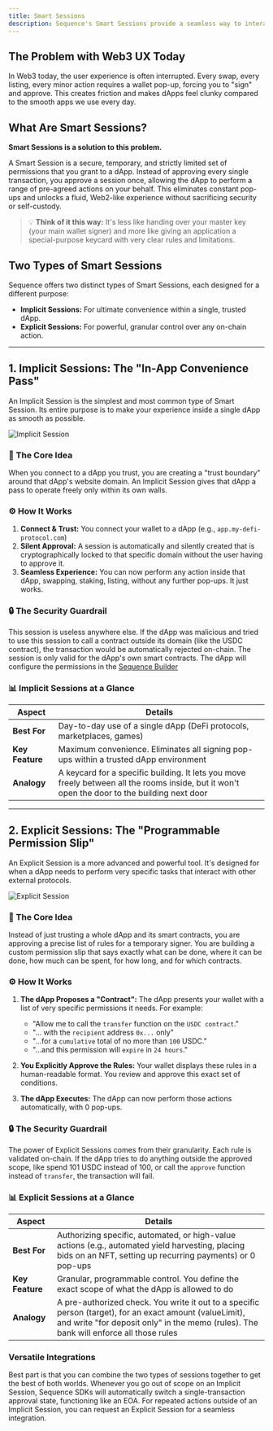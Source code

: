 ```yaml
---
title: Smart Sessions
description: Sequence's Smart Sessions provide a seamless way to interact with dApps by reducing wallet pop-ups and improving user experience.
---
```


## The Problem with Web3 UX Today

In Web3 today, the user experience is often interrupted. Every swap, every listing, every minor action requires a wallet pop-up, forcing you to "sign" and approve. This creates friction and makes dApps feel clunky compared to the smooth apps we use every day.

## What Are Smart Sessions?

**Smart Sessions is a solution to this problem.**

A Smart Session is a secure, temporary, and strictly limited set of permissions that you grant to a dApp. Instead of approving every single transaction, you approve a session once, allowing the dApp to perform a range of pre-agreed actions on your behalf. This eliminates constant pop-ups and unlocks a fluid, Web2-like experience without sacrificing security or self-custody.

> 💡 **Think of it this way:** It's less like handing over your master key (your main wallet signer) and more like giving an application a special-purpose keycard with very clear rules and limitations.

## Two Types of Smart Sessions

Sequence offers two distinct types of Smart Sessions, each designed for a different purpose:

- **Implicit Sessions:** For ultimate convenience within a single, trusted dApp.
- **Explicit Sessions:** For powerful, granular control over any on-chain action.

---

## 1. Implicit Sessions: The "In-App Convenience Pass"

An Implicit Session is the simplest and most common type of Smart Session. Its entire purpose is to make your experience inside a single dApp as smooth as possible.

![Implicit Session](/images/implicit-diagram.png)

### 🎯 The Core Idea

When you connect to a dApp you trust, you are creating a "trust boundary" around that dApp's website domain. An Implicit Session gives that dApp a pass to operate freely only within its own walls.

### ⚙️ How It Works

1. **Connect & Trust:** You connect your wallet to a dApp (e.g., `app.my-defi-protocol.com`)
2. **Silent Approval:** A session is automatically and silently created that is cryptographically locked to that specific domain without the user having to approve it.
3. **Seamless Experience:** You can now perform any action inside that dApp, swapping, staking, listing, without any further pop-ups. It just works.

### 🔒 The Security Guardrail

This session is useless anywhere else. If the dApp was malicious and tried to use this session to call a contract outside its domain (like the USDC contract), the transaction would be automatically rejected on-chain. The session is only valid for the dApp's own smart contracts.
The dApp will configure the permissions in the [Sequence Builder](https://sequence.build)

### 📊 Implicit Sessions at a Glance

| Aspect | Details |
|--------|---------|
| **Best For** | Day-to-day use of a single dApp (DeFi protocols, marketplaces, games) |
| **Key Feature** | Maximum convenience. Eliminates all signing pop-ups within a trusted dApp environment |
| **Analogy** | A keycard for a specific building. It lets you move freely between all the rooms inside, but it won't open the door to the building next door |

---

## 2. Explicit Sessions: The "Programmable Permission Slip"

An Explicit Session is a more advanced and powerful tool. It's designed for when a dApp needs to perform very specific tasks that interact with other external protocols.

![Explicit Session](/images/explicit-diagram.png)

### 🎯 The Core Idea

Instead of just trusting a whole dApp and its smart contracts, you are approving a precise list of rules for a temporary signer. You are building a custom permission slip that says exactly what can be done, where it can be done, how much can be spent, for how long, and for which contracts.

### ⚙️ How It Works

1. **The dApp Proposes a "Contract":** The dApp presents your wallet with a list of very specific permissions it needs. For example:
   - "Allow me to call the `transfer` function on the `USDC contract`."
   - "... with the `recipient` address `0x...` only"
   - "...for a `cumulative` total of no more than `100` USDC."
   - "...and this permission will `expire` in `24 hours`."

2. **You Explicitly Approve the Rules:** Your wallet displays these rules in a human-readable format. You review and approve this exact set of conditions.

3. **The dApp Executes:** The dApp can now perform those actions automatically, with 0 pop-ups.

### 🔒 The Security Guardrail

The power of Explicit Sessions comes from their granularity. Each rule is validated on-chain. If the dApp tries to do anything outside the approved scope, like spend 101 USDC instead of 100, or call the `approve` function instead of `transfer`, the transaction will fail.

### 📊 Explicit Sessions at a Glance

| Aspect | Details |
|--------|---------|
| **Best For** | Authorizing specific, automated, or high-value actions (e.g., automated yield harvesting, placing bids on an NFT, setting up recurring payments) or 0 pop-ups |
| **Key Feature** | Granular, programmable control. You define the exact scope of what the dApp is allowed to do |
| **Analogy** | A pre-authorized check. You write it out to a specific person (target), for an exact amount (valueLimit), and write "for deposit only" in the memo (rules). The bank will enforce all those rules |

### Versatile Integrations

Best part is that you can combine the two types of sessions together to get the best of both worlds. Whenever you go out of scope on an Implicit Session, Sequence SDKs will automatically switch a single-transaction approval state, functioning like an EOA. For repeated actions outside of an Implicit Session, you can request an Explicit Session for a seamless integration.
